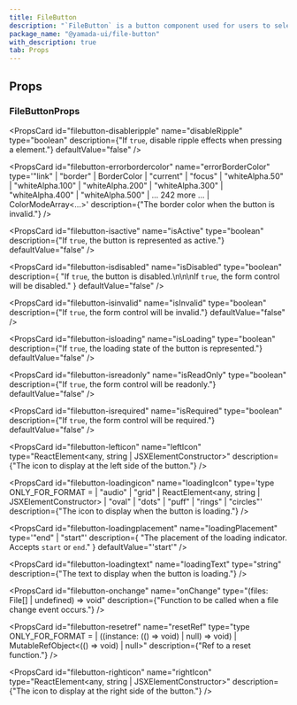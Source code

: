 ```yaml
---
title: FileButton
description: "`FileButton` is a button component used for users to select files."
package_name: "@yamada-ui/file-button"
with_description: true
tab: Props
---
```


## Props

### FileButtonProps

<PropsCard
  id="filebutton-disableripple"
  name="disableRipple"
  type="boolean"
  description={"If `true`, disable ripple effects when pressing a element."}
  defaultValue="false"
/>

<PropsCard
  id="filebutton-errorbordercolor"
  name="errorBorderColor"
  type='"link" | "border" | BorderColor | "current" | "focus" | "whiteAlpha.50" | "whiteAlpha.100" | "whiteAlpha.200" | "whiteAlpha.300" | "whiteAlpha.400" | "whiteAlpha.500" | ... 242 more ... | ColorModeArray<...>'
  description={"The border color when the button is invalid."}
/>

<PropsCard
  id="filebutton-isactive"
  name="isActive"
  type="boolean"
  description={"If `true`, the button is represented as active."}
  defaultValue="false"
/>

<PropsCard
  id="filebutton-isdisabled"
  name="isDisabled"
  type="boolean"
  description={
    "If `true`, the button is disabled.\n\n\nIf `true`, the form control will be disabled."
  }
  defaultValue="false"
/>

<PropsCard
  id="filebutton-isinvalid"
  name="isInvalid"
  type="boolean"
  description={"If `true`, the form control will be invalid."}
  defaultValue="false"
/>

<PropsCard
  id="filebutton-isloading"
  name="isLoading"
  type="boolean"
  description={"If `true`, the loading state of the button is represented."}
  defaultValue="false"
/>

<PropsCard
  id="filebutton-isreadonly"
  name="isReadOnly"
  type="boolean"
  description={"If `true`, the form control will be readonly."}
  defaultValue="false"
/>

<PropsCard
  id="filebutton-isrequired"
  name="isRequired"
  type="boolean"
  description={"If `true`, the form control will be required."}
  defaultValue="false"
/>

<PropsCard
  id="filebutton-lefticon"
  name="leftIcon"
  type="ReactElement<any, string | JSXElementConstructor<any>>"
  description={"The icon to display at the left side of the button."}
/>

<PropsCard
  id="filebutton-loadingicon"
  name="loadingIcon"
  type='type ONLY_FOR_FORMAT =
  | "audio"
  | "grid"
  | ReactElement<any, string | JSXElementConstructor<any>>
  | "oval"
  | "dots"
  | "puff"
  | "rings"
  | "circles"'
  description={"The icon to display when the button is loading."}
/>

<PropsCard
  id="filebutton-loadingplacement"
  name="loadingPlacement"
  type='"end" | "start"'
  description={
    "The placement of the loading indicator. Accepts `start` or `end`."
  }
  defaultValue="'start'"
/>

<PropsCard
  id="filebutton-loadingtext"
  name="loadingText"
  type="string"
  description={"The text to display when the button is loading."}
/>

<PropsCard
  id="filebutton-onchange"
  name="onChange"
  type="(files: File[] | undefined) => void"
  description={"Function to be called when a file change event occurs."}
/>

<PropsCard
  id="filebutton-resetref"
  name="resetRef"
  type="type ONLY_FOR_FORMAT =
  | ((instance: (() => void) | null) => void)
  | MutableRefObject<(() => void) | null>"
  description={"Ref to a reset function."}
/>

<PropsCard
  id="filebutton-righticon"
  name="rightIcon"
  type="ReactElement<any, string | JSXElementConstructor<any>>"
  description={"The icon to display at the right side of the button."}
/>
